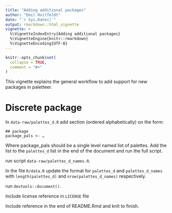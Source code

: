 ```yaml
---
title: "Adding additional packages"
author: "Emil Hvitfeldt"
date: "`r Sys.Date()`"
output: rmarkdown::html_vignette
vignette: >
  %\VignetteIndexEntry{Adding additional packages}
  %\VignetteEngine{knitr::rmarkdown}
  %\VignetteEncoding{UTF-8}
---
```


```r
knitr::opts_chunk$set(
  collapse = TRUE,
  comment = "#>"
)
```

This vignette explains the general workflow to add support for new packages in paletteer.

# Discrete package

In `data-raw/palettes_d.R` add section (ordered alphabetically) on the form:  

```
## package
package_pals <- …
```
Where package_pals should be a single level named list of palettes. Add the list to the `palettes_d` list in the end of the document and run the full script.  

run script `data-raw/palettes_d_names.R`.

In the file `R/data.R` update the format for `palettes_d` and `palettes_d_names` with 
`length(palettes_d)` and `nrow(palettes_d_names)` respectively.  

run `devtools::document()`.  

Include license reference in `LICENSE` file

Include reference in the end of README.Rmd and knit to finish.
